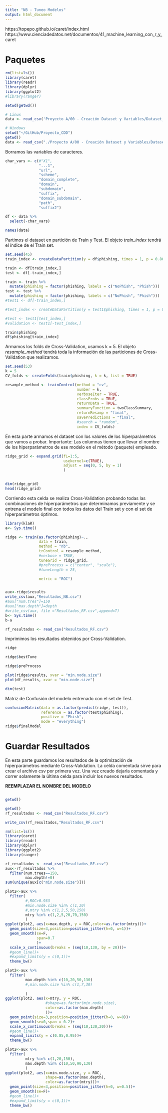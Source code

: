 ```yaml
---
title: "NB - Tuneo Modelos"
output: html_document
---
```


https://topepo.github.io/caret/index.html
https://www.cienciadedatos.net/documentos/41_machine_learning_con_r_y_caret

# Paquetes

```r
rm(list=ls())
library(caret)
library(readr)
library(dplyr)
library(ggplot2)
#library(ranger)

setwd(getwd())
```


```r
# Linux
data <- read_csv('Proyecto A/00 - Creación Dataset y Variables/Dataset_Modelos.csv')
```

```r
# Windows
setwd("~/GitHub/Proyecto_CDD")
getwd()
data <- read_csv("./Proyecto A/00 - Creación Dataset y Variables/Dataset_Modelos.csv")
```

Borramos las variables de caracteres.

```r
char_vars <- c(#"X1", 
               "...1",
               "url", 
               "scheme", 
               "domain_complete", 
               "domain", 
               "subdomain", 
               "suffix", 
               "domain_subdomain", 
               "path", 
               "suffix2")

df <- data %>%
  select(-char_vars)
```


```r
names(data)
```

Partimos el dataset en partición de Train y Test. El objeto *train_index* tendrá el índice de el Train set.

```r
set.seed(45)
train_index <- createDataPartition(y = df$phishing, times = 1, p = 0.80, list = FALSE)

train <- df[train_index,]
test <- df[-train_index,]

train <- train %>%
  mutate(phishing = factor(phishing, labels = c("NoPhish", "Phish")))
test <- test %>%
  mutate(phishing = factor(phishing, labels = c("NoPhish", "Phish")))
#test1 <- df[-train_index,]

#test_index <- createDataPartition(y = test1$phishing, times = 1, p = 0.5, list = FALSE)

#test <- test1[test_index,]
#validation <- test1[-test_index,]
```

```r
train$phishing
df$phishing[train_index]
```

Armamos los folds de Cross-Validation, usamos k = 5. El objeto *resample_method* tendrá toda la información de las particiones de Cross-Validation que realizamos.

```r
set.seed(53)
k = 5
CV_folds <- createFolds(train$phishing, k = k, list = TRUE)

resample_method <- trainControl(method = "cv",
                                number = k,
                                verboseIter = TRUE,
                                classProbs = TRUE,
                                returnData = TRUE,
                                summaryFunction = twoClassSummary,
                                returnResamp = "final",
                                savePredictions = "final",
                                #search = "random",
                                index = CV_folds)

```

En esta parte armamos el dataset con los valores de los hiperparámetros que vamos a probar. Importante: Las columnas tienen que llevar el nombre de los hiperparámetros de ese modelo en el método (paquete) empleado.

```r
ridge_grid <- expand.grid(fL=1:5,
                          usekernel=c(TRUE),
                          adjust = seq(0, 5, by = 1)
                          )
                            

dim(ridge_grid)
head(ridge_grid)
```

Corriendo esta celda se realiza Cross-Validation probando todas las combinaciones de hiperparámetros que determinamos previamente y se entrena el modelo final con todos los datos del Train set y con el set de hiperparámetros óptimos.

```r
library(klaR)
a<- Sys.time()

ridge <- train(as.factor(phishing)~., 
               data = train, 
               method = "nb", 
               trControl = resample_method,
               #verbose = TRUE,
               tuneGrid = ridge_grid,
               #preProcess = c("center", "scale"),
               #tuneLength = 25,

               metric = "ROC")


aux<-ridge$results
write_csv(aux,"Resultados_NB.csv")
#aux["num.tres"]=150
#aux["max.depth"]=depth
#write_csv(aux, file ="Resultados_RF.csv",append=T)
b<- Sys.time()
b-a

```

```r
rf_resultados <- read_csv("Resultados_RF.csv")

```

Imprimimos los resultados obtenidos por Cross-Validation.


```r
ridge
```

```r
ridge$bestTune
```

```r
ridge$preProcess
```



```r
plot(ridge$results, xvar = "min.node.size")
plot(df_results, xvar = "min.node.size")
```



```r
dim(test)
```


Matriz de Confusión del modelo entrenado con el set de Test.

```r
confusionMatrix(data = as.factor(predict(ridge, test)),
                reference = as.factor(test$phishing),
                positive = "Phish",
                mode = "everything")
ridge$finalModel
```

# Guardar Resultados

En esta parte guardamos los resultados de la optimización de hiperparámetros mediante Cross-Validation. La celda comentada sirve para crear el archivo csv por primera vez. Una vez creado dejarla comentada y correr solamente la última celda para incluir los nuevos resultados.

**REEMPLAZAR EL NOMBRE DEL MODELO**
```r

```

```r
getwd()

```

```r
getwd()
rf_resultados <- read_csv("Resultados_RF.csv")

write_csv(rf_resultados,"Resultados_RF.csv")
```

```r
rm(list=ls())
library(caret)
library(readr)
library(dplyr)
library(ggplot2)
library(ranger)

rf_resultados <- read_csv("Resultados_RF.csv")
aux<-rf_resultados %>%
  filter(num.trees==150,
         max.depth!=0)
sum(unique(aux[c("min.node.size")]))
```

```r
plot2<-aux %>%
  filter(
         #,ROC>0.933
         #min.node.size %in% c(1,30)
         #,mtry %in% c(1,2,5,50,150)
         mtry %in% c(1,2,5,20,70,150)
         )
ggplot(plot2, aes(x=max.depth, y = ROC,color=as.factor(mtry)))+
  geom_point(size=3,position=position_jitter(h=0, w=1))+
  geom_smooth(se=F,
              span=0.7
              )+
  scale_x_continuous(breaks = (seq(10,130, by = 20)))+
  #geom_line()+
  #expand_limits(y = c(0,1))+
  theme_bw()

```


```r
plot2<-aux %>%
  filter(
         max.depth %in% c(10,20,50,130)
         #,min.node.size %in% c(1,7,30)
         
         )
ggplot(plot2, aes(x=mtry, y = ROC,
                  #shape=as.factor(min.node.size),
                  color=as.factor(max.depth)
                  ))+
  geom_point(size=3,position=position_jitter(h=0, w=0))+
  geom_smooth(se=0,span = 0.2)+
  scale_x_continuous(breaks = (seq(10,130,20)))+
  #geom_line()+
  expand_limits(y = c(0.85,0.95))+
  theme_bw()
```

```r
plot2<-aux %>%
  filter(
         mtry %in% c(1,20,150),
         max.depth %in% c(10,50,90,130)
         )
ggplot(plot2, aes(x=min.node.size, y = ROC,
                  shape=as.factor(max.depth),
                  color=as.factor(mtry)))+
  geom_point(size=3,position=position_jitter(h=0, w=0.5))+
  geom_smooth(se=F)+
  #geom_line()+
  #expand_limits(y = c(0,1))+
  theme_bw()
```


